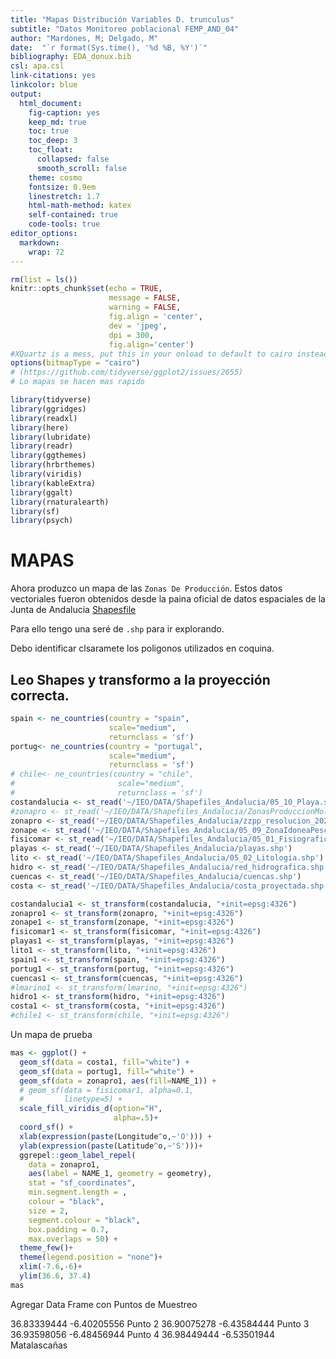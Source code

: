 ```yaml
---
title: "Mapas Distribución Variables D. trunculus"
subtitle: "Datos Monitoreo poblacional FEMP_AND_04"
author: "Mardones, M; Delgado, M"
date:  "`r format(Sys.time(), '%d %B, %Y')`"
bibliography: EDA_donux.bib
csl: apa.csl
link-citations: yes
linkcolor: blue
output: 
  html_document:
    fig-caption: yes
    keep_md: true
    toc: true
    toc_deep: 3
    toc_float:
      collapsed: false
      smooth_scroll: false
    theme: cosmo
    fontsize: 0.9em
    linestretch: 1.7
    html-math-method: katex
    self-contained: true
    code-tools: true
editor_options: 
  markdown: 
    wrap: 72
---
```


```r
rm(list = ls())
knitr::opts_chunk$set(echo = TRUE,
                      message = FALSE,
                      warning = FALSE,
                      fig.align = 'center',
                      dev = 'jpeg',
                      dpi = 300, 
                      fig.align='center')
#XQuartz is a mess, put this in your onload to default to cairo instead
options(bitmapType = "cairo") 
# (https://github.com/tidyverse/ggplot2/issues/2655)
# Lo mapas se hacen mas rapido
```

```r
library(tidyverse)
library(ggridges)
library(readxl)
library(here)
library(lubridate)
library(readr)
library(ggthemes)
library(hrbrthemes)
library(viridis)
library(kableExtra)
library(ggalt)
library(rnaturalearth)
library(sf)
library(psych)
```

# MAPAS

Ahora produzco un mapa de las `Zonas De Producción`. Estos datos vectoriales fueron obtenidos desde la paina oficial de datos espaciales de la Junta de Andalucia [Shapesfile](https://portalrediam.cica.es/descargas?path=%2F08_AMBITOS_INTERES_AMBIENTAL%2F02_LITORAL_MARINO%2F04_SOCIOECONOMIA%2FZonasProduccionMoluscos)

Para ello tengo una seré de `.shp` para ir explorando.

Debo identificar clsaramete los poligonos utilizados en coquina.

## Leo Shapes y transformo a la proyección correcta.
```r
spain <- ne_countries(country = "spain",  
                      scale="medium", 
                      returnclass = 'sf')
portug<- ne_countries(country = "portugal",  
                      scale="medium", 
                      returnclass = 'sf')
# chile<- ne_countries(country = "chile",  
#                       scale="medium", 
#                       returnclass = 'sf')
costandalucia <- st_read('~/IEO/DATA/Shapefiles_Andalucia/05_10_Playa.shp')
#zonapro <- st_read('~/IEO/DATA/Shapefiles_Andalucia/ZonasProduccionMoluscos.shp')
zonapro <- st_read('~/IEO/DATA/Shapefiles_Andalucia/zzpp_resolucion_2023_25830.shp')
zonape <- st_read('~/IEO/DATA/Shapefiles_Andalucia/05_09_ZonaIdoneaPesca.shp')
fisicomar <- st_read('~/IEO/DATA/Shapefiles_Andalucia/05_01_FisiograficoMarino.shp')
playas <- st_read('~/IEO/DATA/Shapefiles_Andalucia/playas.shp')
lito <- st_read('~/IEO/DATA/Shapefiles_Andalucia/05_02_Litologia.shp')
hidro <- st_read('~/IEO/DATA/Shapefiles_Andalucia/red_hidrografica.shp')
cuencas <- st_read('~/IEO/DATA/Shapefiles_Andalucia/cuencas.shp')
costa <- st_read('~/IEO/DATA/Shapefiles_Andalucia/costa_proyectada.shp')
```


```r
costandalucia1 <- st_transform(costandalucia, "+init=epsg:4326")
zonapro1 <- st_transform(zonapro, "+init=epsg:4326")
zonape1 <- st_transform(zonape, "+init=epsg:4326")
fisicomar1 <- st_transform(fisicomar, "+init=epsg:4326")
playas1 <- st_transform(playas, "+init=epsg:4326")
lito1 <- st_transform(lito, "+init=epsg:4326")
spain1 <- st_transform(spain, "+init=epsg:4326")
portug1 <- st_transform(portug, "+init=epsg:4326")
cuencas1 <- st_transform(cuencas, "+init=epsg:4326")
#lmarino1 <- st_transform(lmarino, "+init=epsg:4326")
hidro1 <- st_transform(hidro, "+init=epsg:4326")
costa1 <- st_transform(costa, "+init=epsg:4326")
#chile1 <- st_transform(chile, "+init=epsg:4326")
```

Un mapa de prueba
 
```r
mas <- ggplot() +
  geom_sf(data = costa1, fill="white") +
  geom_sf(data = portug1, fill="white") +
  geom_sf(data = zonapro1, aes(fill=NAME_1)) +
  # geom_sf(data = fisicomar1, alpha=0.1,
  #         linetype=5) +
  scale_fill_viridis_d(option="H",
                       alpha=.5)+
  coord_sf() +
  xlab(expression(paste(Longitude^o,~'O'))) +
  ylab(expression(paste(Latitude^o,~'S')))+
  ggrepel::geom_label_repel(
    data = zonapro1,
    aes(label = NAME_1, geometry = geometry),
    stat = "sf_coordinates",
    min.segment.length = ,
    colour = "black",
    size = 2,
    segment.colour = "black",
    box.padding = 0.7,
    max.overlaps = 50) +
  theme_few()+
  theme(legend.position = "none")+
  xlim(-7.6,-6)+
  ylim(36.6, 37.4)
mas
```


 
Agregar Data Frame con Puntos de Muestreo


36.83339444	-6.40205556	Punto 2
36.90075278	-6.43584444	Punto 3
36.93598056	-6.48456944	Punto 4
36.98449444	-6.53501944	Matalascañas


